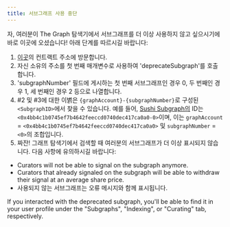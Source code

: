 ```yaml
---
title: 서브그래프 사용 중단
---
```


자, 여러분이 The Graph 탐색기에서 서브그래프를 더 이상 사용하지 않고 싶으시기에 바로 이곳에 오셨습니다! 아래 단계를 따르시길 바랍니다:

1. [이곳](https://etherscan.io/address/0xadca0dd4729c8ba3acf3e99f3a9f471ef37b6825#writeProxyContract)의 컨트랙트 주소에 방문합니다.
2. 자신 소유의 주소를 첫 번째 매개변수로 사용하여 'deprecateSubgraph'를 호출합니다.
3. 'subgraphNumber' 필드에 게시하는 첫 번째 서브그래프인 경우 0, 두 번째인 경우 1, 세 번째인 경우 2 등으로 나열합니다.
4. #2 및 #3에 대한 이볅은 `{graphAccount}-{subgraphNumber}`로 구성된 `<SubgraphID>`에서 찾을 수 있습니다. 예를 들어, [Sushi Subgraph의](https://thegraph.com/explorer/subgraph?id=0x4bb4c1b0745ef7b4642feeccd0740dec417ca0a0-0&version=0x4bb4c1b0745ef7b4642feeccd0740dec417ca0a0-0-0&view=Overview) ID는 `<0x4bb4c1b0745ef7b4642feeccd0740dec417ca0a0-0>`이며, 이는 `graphAccount` = `<0x4bb4c1b0745ef7b4642feeccd0740dec417ca0a0>` 및 `subgraphNumber` = `<0>`의 조합입니다.
5. 짜잔! 그래프 탐색기에서 검색할 때 여러분의 서브그래프가 더 이상 표시되지 않습니다. 다음 사항에 유의하시길 바랍니다:

- Curators will not be able to signal on the subgraph anymore.
- Curators that already signaled on the subgraph will be able to withdraw their signal at an average share price.
- 사용되지 않는 서브그래프는 오류 메시지와 함께 표시됩니다.

If you interacted with the deprecated subgraph, you'll be able to find it in your user profile under the "Subgraphs", "Indexing", or "Curating" tab, respectively.
